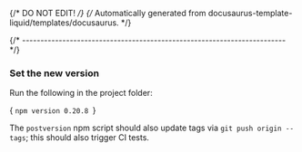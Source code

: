 {/* DO NOT EDIT! */}
{/* Automatically generated from docusaurus-template-liquid/templates/docusaurus. */}


{/* ------------------------------------------------------------------------ */}

### Set the new version

Run the following in the project folder:

<CodeBlock language="sh"> {
`npm version 0.20.8
`} </CodeBlock>

The `postversion` npm script should also update tags via
  `git push origin --tags`; this should also trigger CI tests.
